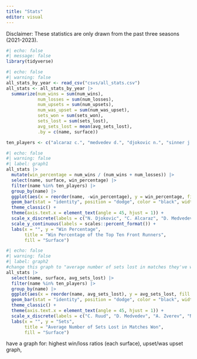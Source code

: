 ```yaml
---
title: "Stats"
editor: visual
---
```


Disclaimer: These statistics are only drawn from the past three seasons (2021-2023).
```r
#| echo: false
#| message: false
library(tidyverse)
```

```r
#| echo: false
#| warning: false
all_stats_by_year <- read_csv("csvs/all_stats.csv")
all_stats <- all_stats_by_year |>
  summarize(num_wins = sum(num_wins),
            num_losses = sum(num_losses),
            num_upsets = sum(num_upsets),
            num_was_upset = sum(num_was_upset),
            sets_won = sum(sets_won),
            sets_lost = sum(sets_lost),
            avg_sets_lost = mean(avg_sets_lost),
            .by = c(name, surface))

ten_players <- c("alcaraz c.", "medvedev d.", "djokovic n.", "sinner j.", "rublev a.", "norrie c.", "tsitsipas s.", "fritz t.", "ruud c.", "zverev a.")

```

```r
#| echo: false
#| warning: false
#| label: graph1
all_stats |>
  mutate(win_percentage = num_wins / (num_wins + num_losses)) |>
  select(name, surface, win_percentage) |>
  filter(name %in% ten_players) |>
  group_by(name) |>
  ggplot(aes(x = reorder(name, -win_percentage), y = win_percentage, fill = surface)) +
  geom_bar(stat = "identity", position = "dodge", color = "black", width = 0.65) +
  theme_classic() +
  theme(axis.text.x = element_text(angle = 45, hjust = 1)) +
  scale_x_discrete(labels = c("N. Djokovic", "C. Alcaraz", "D. Medvedev", "A. Zverev", "A. Rublev", "J. Sinner", "S. Tsitsipas", "C. Norrie", "T. Fritz", "C. Ruud")) +
  scale_y_continuous(labels = scales::percent_format()) +
  labs(x = "", y = "Win Percentage",
       title = "Win Percentage of the Top Ten Front Runners",
       fill = "Surface")
```

```r
#| echo: false
#| warning: false
#| label: graph2
#change this graph to "average number of sets lost in matches they've won"
all_stats |>
  select(name, surface, avg_sets_lost) |>
  filter(name %in% ten_players) |>
  group_by(name) |>
  ggplot(aes(x = reorder(name, avg_sets_lost), y = avg_sets_lost, fill = surface)) +
  geom_bar(stat = "identity", position = "dodge", color = "black", width = 0.65) +
  theme_classic() +
  theme(axis.text.x = element_text(angle = 45, hjust = 1)) +
  scale_x_discrete(labels = c("C. Ruud", "D. Medvedev", "A. Zverev", "N. Djokovic", "A. Rublev", "C. Norrie", "T. Fritz", "J. Sinner", "S. Tsitsipas", "C. Alcaraz")) +
  labs(x = "", y = "Sets",
       title = "Average Number of Sets Lost in Matches Won",
       fill = "Surface")
```

have a graph for: 
highest win/loss ratios (each surface),
upset/was upset graph, 


